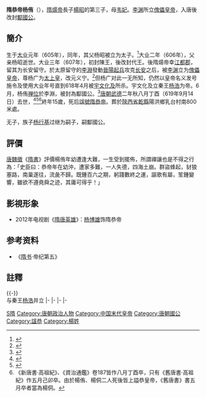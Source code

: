 {{Otheruses|subject=[[李渊|李渊]]追谥的隋朝恭皇帝|other=[[王世充|王世充]]追谥的隋朝恭皇帝|皇泰主}}
{{Emperorcn box
|稱號=中國皇帝
|名称=隋恭帝
|姓名=杨侑
|世系=第三代[[隋朝君主列表|隋朝皇帝]]
|前任=[[隋煬帝|隋煬帝]]
|繼任=無（隋朝滅亡）<br>[[唐高祖|唐高祖]][[李淵|李淵]]（唐朝皇帝）
|谥号=恭皇帝
|陵墓=[[莊陵_(隋朝)|庄陵]]
|政权=[[隋朝|隋朝]]
|出生日期=605年
|逝世日期={{death date and age|619|9|14|605|1|1}}
|在位=617年12月18日－618年6月18日<sup>遜位</sup>
|年号=[[义宁_(年号)|义宁]]：617年十一月－618年五月
<!-- | 太上皇 = [[隋煬帝|隋煬帝]]楊廣（[[太上皇|太上皇]]<ref name="資治通鑑184">{{wikisource-inline|資治通鑑/卷184}}</ref>） -->
}}

'''隋恭帝杨侑'''（{{bd|605年||619年|9月14日|catIdx=Y}}），[[隋煬帝|隋煬帝]]長子[[楊昭|楊昭]]的第三子，母[[韦妃_(杨昭)|韦妃]]。[[李渊|李渊]]所立[[傀儡皇帝|傀儡皇帝]]，入唐後改封[[酅國公|酅國公]]。

==簡介==
生于[[大业_(年号)|大业]]元年（605年），同年，其父杨昭被立为太子。<ref name="資治通鑑180">{{wikisource-inline|資治通鑑/卷180}}</ref>大业二年（606年），父亲杨昭逝世。大业三年（607年），初封陳王，後改封代王。後隋煬帝幸[[江都|江都郡]]，留其为长安留守。於太原留守的[[李淵|李淵]]發動[[晉陽起兵|晉陽起兵]]攻克[[长安|长安]]之后，被[[李渊|李渊]]立为[[傀儡皇帝|傀儡皇帝]]，尊杨广为[[太上皇|太上皇]]，改元义宁。<ref name="資治通鑑184">{{wikisource-inline|資治通鑑/卷184}}</ref>但杨广对此一无所知，仍然以皇帝名义发号施令及使用大业年号直到618年4月被[[宇文化及|宇文化及]]所杀。宇文化及立秦王[[杨浩|杨浩]]为帝。6月，杨侑[[禅让|禅位]]於李淵，被封為酅國公。<ref name="資治通鑑185">{{wikisource-inline|資治通鑑/卷185}}</ref>[[唐朝|唐朝]][[武德|武德]]二年秋八月丁酉（619年9月14日）去世，<ref name="新唐書1">{{wikisource-inline|新唐書/卷1}}</ref><ref name="資治通鑑187">{{wikisource-inline|資治通鑑/卷187}}</ref><ref>《新唐書·高祖紀》、《資治通鑑》卷187皆作八月丁酉卒，只有《舊唐書·高祖紀》作五月己卯卒。由於楊侑、楊侗二人死後皆上謚恭皇帝，《舊唐書》書五月卒者當為楊侗。</ref>終年15歲，死后[[諡號|諡號]][[隋恭帝|隋恭帝]]。葬於[[陝西省|陝西省]][[乾縣|乾縣]]陽洪鄉乳台村南800米處。

无子，族子[[杨行基|杨行基]]过继为嗣子，嗣酅國公。

== 評價 ==
[[唐朝|唐]][[魏徵|魏徵]]《[[隋书|隋書]]》評價楊侑年幼遭逢大難，一生受到擺佈，所謂禪讓也是不得之行為：「史臣曰：恭帝年在幼沖，遭家多難，一人失德，四海土崩。群盜蜂起，豺狼塞路，南巢遂往，流彘不歸。既鍾百六之期，躬踐數終之運，謳歌有屬，笙鍾變響，雖欲不遵堯舜之迹，其庸可得乎！」

== 影視形象 ==
*2012年电视剧《[[隋唐英雄|隋唐英雄]]》：[[杨博雄|杨博雄]]饰隋恭帝

==参考资料==
{{reflist}}
*《[[隋书|隋书]]·帝纪第五》

==註釋==
{{NoteFoot}} 
{{-}}
{{Start box}}
{{s-hou|中國[[隋朝|隋朝]]楊氏皇室||605年?月?日||619年9月14日}}
{{S-reg}}
{{s-before|祖父[[隋煬帝|隋煬帝]]|楊廣|rows=2}}
{{s-title|[[隋朝君主列表|隋朝皇帝]]|617年12月18日－618年6月12日}}<br>
与秦王[[杨浩|杨浩]]并立
{{s-after|兄越王[[杨侗|杨侗]]}}
|-
{{s-title|[[中国君主列表|中國君主]]|617年－618年}}
{{s-after|[[李渊|唐高祖]]|李淵}}
|-
{{s-reg|cn}}
|-
{{s-new|reason=[[李渊|唐高祖]]始封}}
{{s-title|[[唐朝|唐朝]]酅國公|618年－619年}}
{{s-after|族子[[杨行基|杨行基]]}}
|-
{{End box}}
{{隋朝皇帝}}

[[Category:隋朝皇帝|S隋]]
[[Category:唐朝政治人物|Category:唐朝政治人物]]
[[Category:中国末代皇帝|Category:中国末代皇帝]]
[[Category:唐朝國公|Category:唐朝國公]]
[[Category:諡恭|Category:諡恭]]
[[Category:楊姓|Category:楊姓]]
